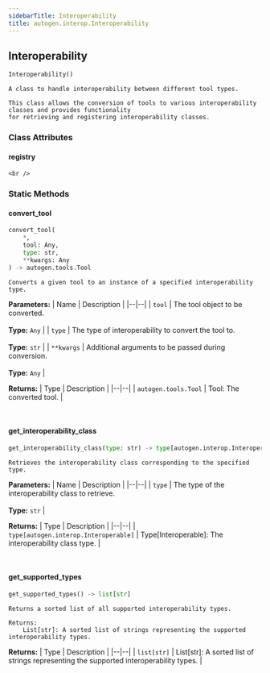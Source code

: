 ```yaml
---
sidebarTitle: Interoperability
title: autogen.interop.Interoperability
---
```

<h2 id="autogen.interop.Interoperability" class="doc doc-heading">
    <code class="doc-symbol doc-symbol-heading doc-symbol-class"></code>
    <span class="doc doc-object-name doc-class-name">Interoperability</span>
    <a href="#autogen.interop.Interoperability" class="headerlink" title="Permanent link"></a>
</h2>

```python
Interoperability()
```

    A class to handle interoperability between different tool types.
    
    This class allows the conversion of tools to various interoperability classes and provides functionality
    for retrieving and registering interoperability classes.

### Class Attributes

<code class="doc-symbol doc-symbol-heading doc-symbol-attribute"></code>
#### registry
<a href="#autogen.interop.Interoperability.registry" class="headerlink" title="Permanent link"></a>

    <br />

### Static Methods

<code class="doc-symbol doc-symbol-heading doc-symbol-method"></code>
#### convert_tool
<a href="#autogen.interop.Interoperability.convert_tool" class="headerlink" title="Permanent link"></a>

```python
convert_tool(
    *,
    tool: Any,
    type: str,
    **kwargs: Any
) -> autogen.tools.Tool
```

    Converts a given tool to an instance of a specified interoperability type.

<b>Parameters:</b>
| Name | Description |
|--|--|
| `tool` | The tool object to be converted.<br/><br/>**Type:** `Any` |
| `type` | The type of interoperability to convert the tool to.<br/><br/>**Type:** `str` |
| `**kwargs` | Additional arguments to be passed during conversion.<br/><br/>**Type:** `Any` |

<b>Returns:</b>
| Type | Description |
|--|--|
| `autogen.tools.Tool` | Tool: The converted tool. |

<br />

<code class="doc-symbol doc-symbol-heading doc-symbol-method"></code>
#### get_interoperability_class
<a href="#autogen.interop.Interoperability.get_interoperability_class" class="headerlink" title="Permanent link"></a>

```python
get_interoperability_class(type: str) -> type[autogen.interop.Interoperable]
```

    Retrieves the interoperability class corresponding to the specified type.

<b>Parameters:</b>
| Name | Description |
|--|--|
| `type` | The type of the interoperability class to retrieve.<br/><br/>**Type:** `str` |

<b>Returns:</b>
| Type | Description |
|--|--|
| `type[autogen.interop.Interoperable]` | Type[Interoperable]: The interoperability class type. |

<br />

<code class="doc-symbol doc-symbol-heading doc-symbol-method"></code>
#### get_supported_types
<a href="#autogen.interop.Interoperability.get_supported_types" class="headerlink" title="Permanent link"></a>

```python
get_supported_types() -> list[str]
```

    Returns a sorted list of all supported interoperability types.
    
    Returns:
        List[str]: A sorted list of strings representing the supported interoperability types.

<b>Returns:</b>
| Type | Description |
|--|--|
| `list[str]` | List[str]: A sorted list of strings representing the supported interoperability types. |

<br />